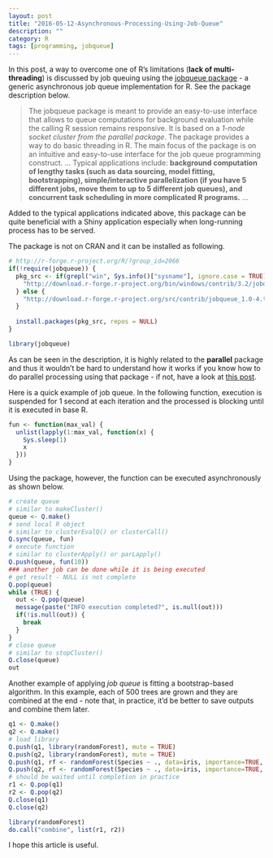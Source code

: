 ```yaml
---
layout: post
title: "2016-05-12-Asynchronous-Processing-Using-Job-Queue"
description: ""
category: R
tags: [programming, jobqueue]
---
```


In this post, a way to overcome one of R's limitations (**lack of multi-threading**) is discussed by job queuing using the [jobqueue package](http://jobqueue.r-forge.r-project.org/) - a generic asynchronous job queue implementation for R. See the package description below.

> The jobqueue package is meant to provide an easy-to-use interface that allows to queue computations for background evaluation while the calling R session remains responsive. It is based on a *1-node socket cluster from the parallel package*. The package provides a way to do basic threading in R. The main focus of the package is on an intuitive and easy-to-use interface for the job queue programming construct. ... Typical applications include: **background computation of lengthy tasks (such as data sourcing, model fitting, bootstrapping), simple/interactive parallelization (if you have 5 different jobs, move them to up to 5 different job queues), and concurrent task scheduling in more complicated R programs.** ...

Added to the typical applications indicated above, this package can be quite beneficial with a Shiny application especially when long-running process has to be served.

The package is not on CRAN and it can be installed as following.

```r
# http://r-forge.r-project.org/R/?group_id=2066
if(!require(jobqueue)) {
  pkg_src <- if(grepl("win", Sys.info()["sysname"], ignore.case = TRUE)) {
    "http://download.r-forge.r-project.org/bin/windows/contrib/3.2/jobqueue_1.0-4.zip"
  } else {
    "http://download.r-forge.r-project.org/src/contrib/jobqueue_1.0-4.tar.gz"
  }
  
  install.packages(pkg_src, repos = NULL)
}

library(jobqueue)
```

As can be seen in the description, it is highly related to the **parallel** package and thus it wouldn't be hard to understand how it works if you know how to do parallel processing using that package - if not, have a look at [this post](http://jaehyeon-kim.github.io/2015/03/Parallel-Processing-on-Single-Machine-Part-I.html). 

Here is a quick example of job queue. In the following function, execution is suspended for 1 second at each iteration and the processed is blocking until it is executed in base R.

```r
fun <- function(max_val) {
  unlist(lapply(1:max_val, function(x) {
    Sys.sleep(1)
    x
  }))
}
```

Using the package, however, the function can be executed asynchronously as shown below.

```r
# create queue
# similar to makeCluster()
queue <- Q.make()
# send local R object
# similar to clusterEvalQ() or clusterCall()
Q.sync(queue, fun)
# execute function
# similar to clusterApply() or parLapply()
Q.push(queue, fun(10))
### another job can be done while it is being executed
# get result - NULL is not complete
Q.pop(queue)
while (TRUE) {
  out <- Q.pop(queue)
  message(paste("INFO execution completed?", is.null(out)))
  if(!is.null(out)) {
    break
  }
}
# close queue
# similar to stopCluster()
Q.close(queue)
out
```

Another example of applying *job queue* is fitting a bootstrap-based algorithm. In this example, each of 500 trees are grown and they are combined at the end - note that, in practice, it'd be better to save outputs and combine them later.

```r
q1 <- Q.make()
q2 <- Q.make()
# load library
Q.push(q1, library(randomForest), mute = TRUE)
Q.push(q2, library(randomForest), mute = TRUE)
Q.push(q1, rf <- randomForest(Species ~ ., data=iris, importance=TRUE, proximity=TRUE))
Q.push(q2, rf <- randomForest(Species ~ ., data=iris, importance=TRUE, proximity=TRUE))
# should be waited until completion in practice
r1 <- Q.pop(q1)
r2 <- Q.pop(q2)
Q.close(q1)
Q.close(q2)

library(randomForest)
do.call("combine", list(r1, r2))
```

I hope this article is useful.
